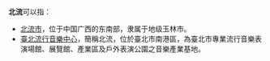 '''北流'''可以指：

*[[北流市|北流市]]，位于中国广西的东南部，隶属于地级玉林市。
*[[臺北流行音樂中心|臺北流行音樂中心]]，簡稱北流，位於臺北市南港區，為臺北市專業流行音樂表演場館、展覽館、產業區及戶外表演公園之音樂產業基地。

{{disambig|Cat=二字消歧義|B}}